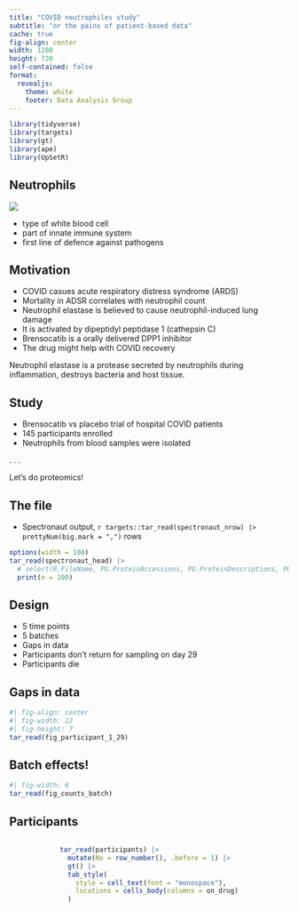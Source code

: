 ```yaml
---
title: "COVID neutrophiles study"
subtitle: "or the pains of patient-based data"
cache: true
fig-align: center
width: 1280
height: 720
self-contained: false
format:
  revealjs:
    theme: white
    footer: Data Analysis Group
---
```


```r
library(tidyverse)
library(targets)
library(gt)
library(ape)
library(UpSetR)
```

## Neutrophils

::: {layout="[[50, 50]]"}
![](images/neutrophil.png)

-   type of white blood cell
-   part of innate immune system
-   first line of defence against pathogens
:::

## Motivation

-   COVID casues acute respiratory distress syndrome (ARDS)
-   Mortality in ADSR correlates with neutrophil count
-   Neutrophil elastase is believed to cause neutrophil-induced lung damage
-   It is activated by dipeptidyl peptidase 1 (cathepsin C)
-   Brensocatib is a orally delivered DPP1 inhibitor
-   The drug might help with COVID recovery

::: notes
Neutrophil elastase is a protease secreted by neutrophils during inflammation, destroys bacteria and host tissue.
:::

## Study

-   Brensocatib vs placebo trial of hospital COVID patients
-   145 participants enrolled
-   Neutrophils from blood samples were isolated

. . .

Let's do proteomics!


## The file {.smaller}

-   Spectronaut output, `r targets::tar_read(spectronaut_nrow) |> prettyNum(big.mark = ",")` rows

```r
options(width = 100)
tar_read(spectronaut_head) |>
  # select(R.FileName, PG.ProteinAccessions, PG.ProteinDescriptions, PG.ProteinNames, PG.Qvalue, PG.Quantity) |> 
  print(n = 100) 
```

## Design

-   5 time points
-   5 batches
-   Gaps in data
-   Participants don't return for sampling on day 29
-   Participants die

## Gaps in data

```r
#| fig-align: center
#| fig-width: 12
#| fig-height: 7
tar_read(fig_participant_1_29) 
```

## Batch effects!

::: {.absolute top="15%" left="25%" width="60%"}
```r
#| fig-width: 6
tar_read(fig_counts_batch)
```
:::

## Participants

::: {style="height: 80%; width: fit-content; overflow-y: scroll; margin-left: auto; margin-right: auto;"}
```r
tar_read(participants) |> 
  mutate(No = row_number(), .before = 1) |> 
  gt() |> 
  tab_style(
    style = cell_text(font = "monospace"),
    locations = cells_body(columns = on_drug)
  )
```
:::

## Participants

::: {.absolute top="25%" left="10%" width="80%"}
```r
#| fig-width: 11
#| fig-height: 3.5
tar_read(fig_participat_stats) 
```
:::

## Protein detection

::: {.absolute top="15%" left="10%" width="90%"}
```r
tar_read(fig_detection)
```
:::

## Clustering

```r
#| fig-height: 7
#| fig-align: center
tar_read(fig_clustering_circular)
```

## PCA and UMAP

::: {layout="[[-0.2], [1, 1]]"}
```r
#| fig-width: 7
tar_read(fig_pca)
```

```r
#| fig-width: 7
tar_read(fig_umap)
```
:::

## Target protein {.smaller}

Brensocatib is an orally delivered selective, competitive, and reversible inhibitor of DPP1.

. . .

::: {.absolute top="20%" left="30%" width="60%"}
```r
#| fig-width: 5
tar_read(fig_dpp1)
```
:::

## Differential abundance {.smaller}

##### Full model

`~ treatment + day + batch + age_group + sex`

##### Baseline

-   treatment = placebo
-   day = 1
-   batch = 3
-   age_group = \<50
-   sex = M

## Differential abundance full

```r
#| fig-width: 8
#| fig-asp: 0.9
#| fig-align: center
tar_read(fig_ma_full) 
```

## Batch effect examples

::: {.absolute top="17%" left="10%" width="90%"}
```r
tar_read(fig_batch_examples)
```
:::

## Gene set enrichment for batch effect

::: {layout="[[-1],[1],[-1]]"}
```r
tar_load(gse_batch5)
map_dfr(names(gse_batch5), function(ont) {
  gse_batch5[[ont]] |> 
    filter(padj < 0.01) |> 
    add_column(ontology = ont, .before = 1) |> 
    mutate(across(c(pval, padj, NES), ~signif(.x, 3))) |> 
    select(ontology, term, term_name, padj, NES, size, contrast) |> 
    mutate(ontology = recode(ontology, go = "GO", re = "Reactome", kg = "KEGG"))
}) |> 
  gt()
```
:::

## Day 29 {.smaller}

Batch 4 and 5 only

`~ treatment + age_group + sex`

::: {layout="[[1.4, 1]]"}
```r
#| fig-width: 7
tar_read(fig_ma_day29_b4) + ggtitle("Batch 4")
```

```r
#| fig-width: 5
tar_read(fig_ma_day29_b5) + ggtitle("Batch 5")
```
:::

## Day 29 overlap

::: {layout="[[-1], [-1, 4, -1], [-1]]"}
```r
#| fig-width: 6
#| fig-height: 4
upset(fromList(tar_read(ups_day29))) 
```
:::

## Day 29 best guess {.smaller}

```r
tar_read(dal_day29_treatment_best) |> 
  select(-protein_names) |> 
  gt()
```

```r
#| fig-align: center
tar_read(fig_day29_best)
```

## Per participant DA

```r
tar_read(fig_participant_1_29)
```

-   Find log-ratio of intensities at 29 and 1 days
-   Differential abundance

## log-ratio day 29 to day1

::: {layout="[[-1], [-1, 5, -1], [-1]]"}
```r
tar_read(fig_volcano_dl)
```
:::

```r
tar_load(gse_dl)
tb <- map_dfr(names(gse_dl), function(ont) {
  gse_dl[[ont]] |> 
    filter(padj < 0.01) |> 
    add_column(ontology = ont, .before = 1) |> 
    mutate(
      padj = signif(padj, 2),
      NES = signif(NES, 3)
    ) |> 
    select(ontology, term, term_name, padj, NES, size, contrast) |> 
    mutate(ontology = recode(ontology, go = "GO", re = "Reactome", kg = "KEGG"))
})
```

## Gene-set enrichment drug

::: {style="height: 80%; width: fit-content; overflow-y: scroll; margin-left: auto; margin-right: auto;"}
```r
tb |>
  filter(contrast == "drug") |>
  select(-contrast) |> 
  gt() |> 
  fmt_scientific(padj, decimals = 1)
```
:::

## Gene-set enrichment placebo

::: {style="height: 80%; width: fit-content; overflow-y: scroll; margin-left: auto; margin-right: auto;"}
```r
tb |>
  filter(contrast == "placebo") |>
  select(-contrast) |> 
  gt() |> 
  fmt_scientific(padj, decimals = 1)
```
:::

## Drug vs placebo

```r
#| fig-width: 5
#| fig-align: center
tar_read(fig_volcano_dl_drug_vs_placebo)
```

## Drug vs placebo

```r
#| fig-align: center
tar_read(fig_dl_drug_vs_placebo) 
```

## Conclusions? {auto-animate=true}

::: {.fragment .fade-in}
This is not the end of the story
:::

::: {.fragment .fade-in}
Humans are more different than mice
:::

::: {.fragment .fade-in}
Strong batch effects
:::

::: {.fragment .fade-in}
Lots of replicates - meh
:::

::: {.fragment .fade-in}
Messy!
:::


## Conclusions? {auto-animate=true}

::: {style="margin-top: 100; margin-left: auto; margin-right: auto; font-size: 4em; color: red;"}
Messy!
:::

## This is what we do

::::: {layout="[[-22, 54, -22], [100]]"}

![](images/needle.png)


:::: {.fragment}
::: {style="font-size: 0.5em"}
Italian artist Sven Sachsalber, at *Palais de Tokyo* in Paris, searching for a needle in a haystack, hidden there by the museum's director (November 2014).
:::
::::

:::: {.fragment}
::: {style="font-size: 0.5em"}
He found the needle after 18 hours.
:::
::::


:::::

